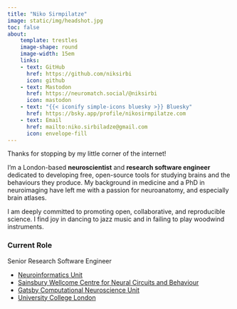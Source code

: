 ```yaml
---
title: "Niko Sirmpilatze"
image: static/img/headshot.jpg
toc: false
about: 
    template: trestles
    image-shape: round
    image-width: 15em
    links:
    - text: GitHub
      href: https://github.com/niksirbi
      icon: github
    - text: Mastodon
      href: https://neuromatch.social/@niksirbi
      icon: mastodon
    - text: "{{< iconify simple-icons bluesky >}} Bluesky"
      href: https://bsky.app/profile/nikosirmpilatze.com
    - text: Email
      href: mailto:niko.sirbiladze@gmail.com
      icon: envelope-fill
---
```


<link href="https://neuromatch.social/@niksirbi" rel="me">

Thanks for stopping by my little corner of the internet!

I'm a London-based **neuroscientist** and **research software engineer**
dedicated to developing free, open-source tools for studying brains and the
behaviours they produce. My background in medicine and a PhD in neuroimaging have left me with a
passion for neuroanatomy, and especially brain atlases.

I am deeply committed to promoting open, collaborative, and reproducible
science. I find joy in dancing to jazz music and in failing to play woodwind instruments.

### Current Role

Senior Research Software Engineer

- [Neuroinformatics Unit](https://neuroinformatics.dev/)
- [Sainsbury Wellcome Centre for Neural Circuits and Behaviour](https://www.sainsburywellcome.org/)
- [Gatsby Computational Neuroscience Unit](https://www.ucl.ac.uk/gatsby/)
- [University College London](https://www.ucl.ac.uk/)
